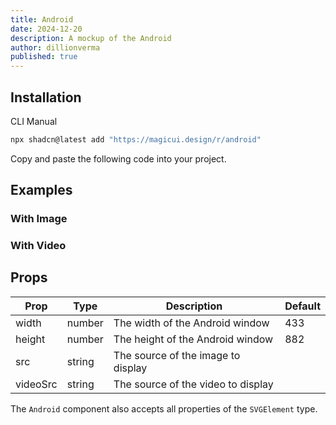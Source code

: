 ```yaml
---
title: Android
date: 2024-12-20
description: A mockup of the Android
author: dillionverma
published: true
---
```


<ComponentPreview name="android-demo" />

## Installation

<Tabs defaultValue="cli">

<TabsList>
  <TabsTrigger value="cli">CLI</TabsTrigger>
  <TabsTrigger value="manual">Manual</TabsTrigger>
</TabsList>
<TabsContent value="cli">

```bash
npx shadcn@latest add "https://magicui.design/r/android"
```

</TabsContent>

<TabsContent value="manual">

<Steps>

<Step>Copy and paste the following code into your project.</Step>

<ComponentSource name="android" />

</Steps>

</TabsContent>

</Tabs>

## Examples

### With Image

<ComponentPreview name="android-demo-2" />

### With Video

<ComponentPreview name="android-demo-3" />

## Props

| Prop     | Type   | Description                        | Default |
| -------- | ------ | ---------------------------------- | ------- |
| width    | number | The width of the Android window    | 433     |
| height   | number | The height of the Android window   | 882     |
| src      | string | The source of the image to display |         |
| videoSrc | string | The source of the video to display |         |

The `Android` component also accepts all properties of the `SVGElement` type.
